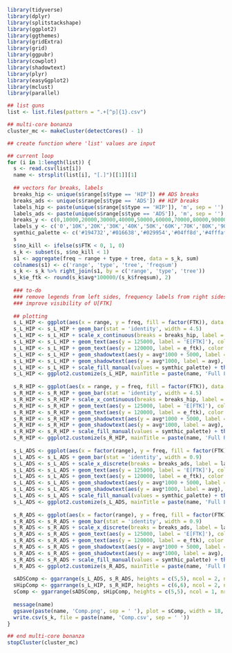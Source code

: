 ```{r setup, include=FALSE}
library(tidyverse)
library(dplyr)
library(splitstackshape)
library(ggplot2)
library(ggthemes)
library(gridExtra)
library(grid)
library(ggpubr)
library(cowplot)
library(shadowtext)
library(plyr)
library(easyGgplot2)
library(mclust)
library(parallel)

```

```{r}
## list guns
list <- list.files(pattern = ".+[^p]{1}.csv")

## multi-core bonanza
cluster_mc <- makeCluster(detectCores() - 1)

## create function where 'list' values are input

## current loop
for (i in 1:length(list)) {
  s <- read.csv(list[i])
  name <- strsplit(list[i], "[.]")[[1]][1]
  
  ## vectors for breaks, labels
  breaks_hip <- unique(s$range[s$type == 'HIP']) ## ADS breaks
  breaks_ads <- unique(s$range[s$type == 'ADS']) ## HIP breaks
  labels_hip <- paste(unique(s$range[s$type == 'HIP']), 'm', sep = '') ## ADS labels
  labels_ads <- paste(unique(s$range[s$type == 'ADS']), 'm', sep = '') ## HIP labels
  breaks_y <- c(0,10000,20000,30000,40000,50000,60000,70000,80000,90000,100000,110000,120000,125000) ## Y-axis breaks
  labels_y <- c('0','10K','20K','30K','40K','50K','60K','70K','80K','90K','100K','','','') ## Y-axis labels
  symthic_palette <- c('#194732','#016638','#029954','#04ff8d','#4fffaf','#81ffc6','#ccffe8','#fad99d','#f8c66c','#f6b33b','#f4a00b','#cc7a00','#b26b00','#995b00')
  s
  s$no_kill <- ifelse(s$FTK < 0, 1, 0)
  s_k <- subset(s, s$no_kill < 1)
  s1 <- aggregate(freq ~ range + type + tree, data = s_k, sum)
  colnames(s1) <- c('range', 'type', 'tree', 'freqsum')
  s_k <- s_k %>% right_join(s1, by = c('range', 'type', 'tree'))
  s_k$e_ftk <- round(s_k$avg*100000/(s_k$freqsum), 2)
  
  ### to-do
  ### remove legends from left sides, frequency labels from right sides
  ### improve visibility of U[FTK]
  
  ## plotting
  s_L_HIP <- ggplot(aes(x = range, y = freq, fill = factor(FTK)), data = s_k[which(s_k$type == 'HIP'  & s_k$tree == 'LEFT'),]) 
  s_L_HIP <- s_L_HIP + geom_bar(stat = 'identity', width = 4.5)
  s_L_HIP <- s_L_HIP + scale_x_continuous(breaks = breaks_hip, label = labels_hip) + scale_y_continuous(limits = c(0,125000), breaks = breaks_y, label = labels_y) 
  s_L_HIP <- s_L_HIP + geom_text(aes(y = 125000, label = 'E[FTK]'), color = 'black', fontface = 'bold', size = 2.5)
  s_L_HIP <- s_L_HIP + geom_text(aes(y = 120000, label = e_ftk), color = 'black', fontface = 'bold', size = 2.5)
  s_L_HIP <- s_L_HIP + geom_shadowtext(aes(y = avg*1000 + 5000, label = 'U[FTK]'), gp = gpar(cex = 6.666, col = '#c7c7c7'), bg.colour = '#454545', fontface = 'bold', size = 3.5)
  s_L_HIP <- s_L_HIP + geom_shadowtext(aes(y = avg*1000, label = avg), gp = gpar(cex = 6.666, col = '#c7c7c7'), bg.colour = '#454545', fontface = 'bold', size = 3.5)
  s_L_HIP <- s_L_HIP + scale_fill_manual(values = symthic_palette) + theme(plot.background = element_rect(fill = 'white'), panel.grid.major = element_blank(), panel.grid.minor = element_blank(),)
  s_L_HIP <- ggplot2.customize(s_L_HIP, mainTitle = paste(name, 'Full Left, Hipfire', sep = ' '), xtitle = 'Range', ytitle = 'Frequency', legendTitle = 'FTK', mainTitleFont = c(14,'bold', 'black'), xtitleFont = c(14,'bold', 'black'), ytitleFont = c(14,'bold', 'black'), xTickLabelFont = c(10, 'bold', 'black'), yTickLabelFont = c(10, 'bold', 'black'), backgroundColor = '#f3f3f3', axisLine = c(0.333, 'solid', 'black'), legendTitleFont = c(12, 'bold', 'black'), legendBackground = c('white', 0.5, 'solid', 'white' ))
  
  s_R_HIP <- ggplot(aes(x = range, y = freq, fill = factor(FTK)), data = s_k[which(s_k$type == 'HIP'  & s_k$tree == 'RIGHT'),]) 
  s_R_HIP <- s_R_HIP + geom_bar(stat = 'identity', width = 4.5)
  s_R_HIP <- s_R_HIP + scale_x_continuous(breaks = breaks_hip, label = labels_hip) + scale_y_continuous(limits = c(0,125000), breaks = breaks_y, label = labels_y) 
  s_R_HIP <- s_R_HIP + geom_text(aes(y = 125000, label = 'E[FTK]'), color = 'black', fontface = 'bold', size = 2.5)
  s_R_HIP <- s_R_HIP + geom_text(aes(y = 120000, label = e_ftk), color = 'black', fontface = 'bold', size = 2.5)
  s_R_HIP <- s_R_HIP + geom_shadowtext(aes(y = avg*1000 + 5000, label = 'U[FTK]'), gp = gpar(cex = 6.666, col = '#c7c7c7'), bg.colour = '#454545', fontface = 'bold', size = 3.5)
  s_R_HIP <- s_R_HIP + geom_shadowtext(aes(y = avg*1000, label = avg), gp = gpar(cex = 6.666, col = '#c7c7c7'), bg.colour = '#454545', fontface = 'bold', size = 3.5)
  s_R_HIP <- s_R_HIP + scale_fill_manual(values = symthic_palette) + theme(plot.background = element_rect(fill = 'white'), panel.grid.major = element_blank(), panel.grid.minor = element_blank(),)
  s_R_HIP <- ggplot2.customize(s_R_HIP, mainTitle = paste(name, 'Full Right, Hipfire', sep = ' '), xtitle = 'Range', ytitle = 'Frequency', legendTitle = 'FTK', mainTitleFont = c(14,'bold', 'black'), xtitleFont = c(14,'bold', 'black'), ytitleFont = c(14,'bold', 'black'), xTickLabelFont = c(10, 'bold', 'black'), yTickLabelFont = c(10, 'bold', 'black'), backgroundColor = '#f3f3f3', axisLine = c(0.333, 'solid', 'black'), legendTitleFont = c(12, 'bold', 'black'), legendBackground = c('white', 0.5, 'solid', 'white' ))
  
  s_L_ADS <- ggplot(aes(x = factor(range), y = freq, fill = factor(FTK)), data = s_k[which(s_k$type == 'ADS'  & s_k$tree == 'LEFT'),]) 
  s_L_ADS <- s_L_ADS + geom_bar(stat = 'identity', width = 0.9) 
  s_L_ADS <- s_L_ADS + scale_x_discrete(breaks = breaks_ads, label = labels_ads) + scale_y_continuous(limits = c(0,125000), breaks = breaks_y, label = labels_y) 
  s_L_ADS <- s_L_ADS + geom_text(aes(y = 125000, label = 'E[FTK]'), color = 'black', fontface = 'bold', size = 2.5)
  s_L_ADS <- s_L_ADS + geom_text(aes(y = 120000, label = e_ftk), color = 'black', fontface = 'bold', size = 2.5)
  s_L_ADS <- s_L_ADS + geom_shadowtext(aes(y = avg*1000 + 5000, label = 'U[FTK]'), gp = gpar(cex = 6.666, col = '#c7c7c7'), bg.colour = '#454545', fontface = 'bold', size = 2.5)
  s_L_ADS <- s_L_ADS + geom_shadowtext(aes(y = avg*1000, label = avg), gp = gpar(cex = 6.666, col = '#c7c7c7'), bg.colour = '#454545', fontface = 'bold', size = 2.5)
  s_L_ADS <- s_L_ADS + scale_fill_manual(values = symthic_palette) + theme(plot.background = element_rect(fill = 'white'), panel.grid.major = element_blank(), panel.grid.minor = element_blank(),)
  s_L_ADS <- ggplot2.customize(s_L_ADS, mainTitle = paste(name, 'Full Left, ADS', sep = ' '), xtitle = 'Range', ytitle = 'Frequency', legendTitle = 'FTK', mainTitleFont = c(14,'bold', 'black'), xtitleFont = c(14,'bold', 'black'), ytitleFont = c(14,'bold', 'black'), xTickLabelFont = c(8, 'bold', 'black'), yTickLabelFont = c(10, 'bold', 'black'), backgroundColor = '#f3f3f3', axisLine = c(0.333, 'solid', 'black'), legendTitleFont = c(12, 'bold', 'black'), legendBackground = c('white', 0.5, 'solid', 'white' ))
  
  s_R_ADS <- ggplot(aes(x = factor(range), y = freq, fill = factor(FTK)), data = s_k[which(s_k$type == 'ADS'  & s_k$tree == 'RIGHT'),]) 
  s_R_ADS <- s_R_ADS + geom_bar(stat = 'identity', width = 0.9) 
  s_R_ADS <- s_R_ADS + scale_x_discrete(breaks = breaks_ads, label = labels_ads) + scale_y_continuous(limits = c(0,125000), breaks = breaks_y, label = labels_y) 
  s_R_ADS <- s_R_ADS + geom_text(aes(y = 125000, label = 'E[FTK]'), color = 'black', fontface = 'bold', size = 2.5)
  s_R_ADS <- s_R_ADS + geom_text(aes(y = 120000, label = e_ftk), color = 'black', fontface = 'bold', size = 2.5)
  s_R_ADS <- s_R_ADS + geom_shadowtext(aes(y = avg*1000 + 5000, label = 'U[FTK]'), gp = gpar(cex = 6.666, col = '#c7c7c7'), bg.colour = '#454545', fontface = 'bold', size = 2.5)
  s_R_ADS <- s_R_ADS + geom_shadowtext(aes(y = avg*1000, label = avg), gp = gpar(cex = 6.666, col = '#c7c7c7'), bg.colour = '#454545', fontface = 'bold', size = 2.5)
  s_R_ADS <- s_R_ADS + scale_fill_manual(values = symthic_palette) + theme(plot.background = element_rect(fill = 'white'), panel.grid.major = element_blank(), panel.grid.minor = element_blank(),)
  s_R_ADS <- ggplot2.customize(s_R_ADS, mainTitle = paste(name, 'Full Right, ADS', sep = ' '), xtitle = 'Range', ytitle = 'Frequency', legendTitle = 'FTK', mainTitleFont = c(14,'bold', 'black'), xtitleFont = c(14,'bold', 'black'), ytitleFont = c(14,'bold', 'black'), xTickLabelFont = c(8, 'bold', 'black'), yTickLabelFont = c(10, 'bold', 'black'), backgroundColor = '#f3f3f3', axisLine = c(0.333, 'solid', 'black'), legendTitleFont = c(12, 'bold', 'black'), legendBackground = c('white', 0.5, 'solid', 'white' ))
  
  sADSComp <- ggarrange(s_L_ADS, s_R_ADS, heights = c(5,5), ncol = 2, nrow = 1, align = 'h')
  sHipComp <- ggarrange(s_L_HIP, s_R_HIP, heights = c(6,6), ncol = 2, nrow = 1, align = 'h')
  sComp <- ggarrange(sADSComp, sHipComp, heights = c(5,5), ncol = 1, nrow = 2, align = 'v')
  
  message(name)
  ggsave(paste(name, 'Comp.png', sep = ' '), plot = sComp, width = 18, height = 16, units = 'in', dpi = 450)
  write.csv(s_k, file = paste(name, 'Comp.csv', sep = ' '))
}

## end multi-core bonanza
stopCluster(cluster_mc)
```